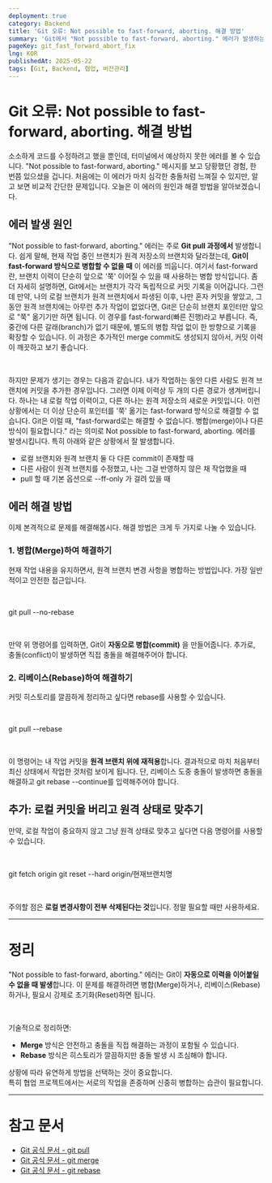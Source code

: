 ```yaml
---
deployment: true
category: Backend
title: 'Git 오류: Not possible to fast-forward, aborting. 해결 방법'
summary: 'Git에서 "Not possible to fast-forward, aborting." 에러가 발생하는 이유와, 이를 해결하는 방법을 단계별로 알아봅니다.'
pageKey: git_fast_forward_abort_fix
lng: KOR
publishedAt: 2025-05-22
tags: [Git, Backend, 협업, 버전관리]
---
```


# Git 오류: Not possible to fast-forward, aborting. 해결 방법

소소하게 코드를 수정하려고 했을 뿐인데, 터미널에서 예상하지 못한 에러를 볼 수 있습니다. "Not possible to fast-forward, aborting." 메시지를 보고 당황했던 경험, 한 번쯤 있으셨을 겁니다. 처음에는 이 에러가 마치 심각한 충돌처럼 느껴질 수 있지만, 알고 보면 비교적 간단한 문제입니다. 오늘은 이 에러의 원인과 해결 방법을 알아보겠습니다.

## 에러 발생 원인

"Not possible to fast-forward, aborting." 에러는 주로 **Git pull 과정에서** 발생합니다. 쉽게 말해, 현재 작업 중인 브랜치가 원격 저장소의 브랜치와 달라졌는데, **Git이 fast-forward 방식으로 병합할 수 없을 때** 이 에러를 띄웁니다. 여기서 fast-forward란, 브랜치 이력이 단순히 앞으로 '쭉' 이어질 수 있을 때 사용하는 병합 방식입니다. 좀 더 자세히 설명하면, Git에서는 브랜치가 각각 독립적으로 커밋 기록을 이어갑니다. 그런데 만약, 나의 로컬 브랜치가 원격 브랜치에서 파생된 이후, 나만 혼자 커밋을 쌓았고, 그동안 원격 브랜치에는 아무런 추가 작업이 없었다면, Git은 단순히 브랜치 포인터만 앞으로 "쭉" 옮기기만 하면 됩니다. 이 경우를 fast-forward(빠른 진행)라고 부릅니다. 즉, 중간에 다른 갈래(branch)가 없기 때문에, 별도의 병합 작업 없이 한 방향으로 기록을 확장할 수 있습니다. 이 과정은 추가적인 merge commit도 생성되지 않아서, 커밋 이력이 깨끗하고 보기 좋습니다.

<br />

하지만 문제가 생기는 경우는 다음과 같습니다. 내가 작업하는 동안 다른 사람도 원격 브랜치에 커밋을 추가한 경우입니다. 그러면 이제 이력상 두 개의 다른 경로가 생겨버립니다. 하나는 내 로컬 작업 이력이고, 다른 하나는 원격 저장소의 새로운 커밋입니다. 이런 상황에서는 더 이상 단순히 포인터를 '쭉' 옮기는 fast-forward 방식으로 해결할 수 없습니다. Git은 이럴 때, "fast-forward로는 해결할 수 없습니다. 병합(merge)이나 다른 방식이 필요합니다." 라는 의미로 Not possible to fast-forward, aborting. 에러를 발생시킵니다. 특히 아래와 같은 상황에서 잘 발생합니다.

- 로컬 브랜치와 원격 브랜치 둘 다 다른 commit이 존재할 때
- 다른 사람이 원격 브랜치를 수정했고, 나는 그걸 반영하지 않은 채 작업했을 때
- pull 할 때 기본 옵션으로 <codeline>--ff-only</codeline> 가 걸려 있을 때

## 에러 해결 방법

이제 본격적으로 문제를 해결해봅시다. 해결 방법은 크게 두 가지로 나눌 수 있습니다.

### 1. 병합(Merge)하여 해결하기

현재 작업 내용을 유지하면서, 원격 브랜치 변경 사항을 병합하는 방법입니다. 가장 일반적이고 안전한 접근입니다.

<br />

<codeline>git pull --no-rebase</codeline>

<br />

만약 위 명령어를 입력하면, Git이 **자동으로 병합(commit)** 을 만들어줍니다. 추가로, 충돌(conflict)이 발생하면 직접 충돌을 해결해주어야 합니다.

### 2. 리베이스(Rebase)하여 해결하기

커밋 히스토리를 깔끔하게 정리하고 싶다면 rebase를 사용할 수 있습니다.

<br />

<codeline>git pull --rebase</codeline>

<br />

이 명령어는 내 작업 커밋을 **원격 브랜치 위에 재적용**합니다. 결과적으로 마치 처음부터 최신 상태에서 작업한 것처럼 보이게 됩니다. 단, 리베이스 도중 충돌이 발생하면 충돌을 해결하고 <codeline>git rebase --continue</codeline>를 입력해주어야 합니다.

## 추가: 로컬 커밋을 버리고 원격 상태로 맞추기

만약, 로컬 작업이 중요하지 않고 그냥 원격 상태로 맞추고 싶다면 다음 명령어를 사용할 수 있습니다.

<br />

<codeline>git fetch origin</codeline>
<codeline>git reset --hard origin/현재브랜치명</codeline>

<br />

주의할 점은 <strong>로컬 변경사항이 전부 삭제된다는 것</strong>입니다. 정말 필요할 때만 사용하세요.

---

# 정리

"Not possible to fast-forward, aborting." 에러는 Git이 **자동으로 이력을 이어붙일 수 없을 때 발생**합니다.
이 문제를 해결하려면 병합(Merge)하거나, 리베이스(Rebase)하거나, 필요시 강제로 초기화(Reset)하면 됩니다.

<br />

기술적으로 정리하면:

- **Merge** 방식은 안전하고 충돌을 직접 해결하는 과정이 포함될 수 있습니다.
- **Rebase** 방식은 히스토리가 깔끔하지만 충돌 발생 시 조심해야 합니다.

상황에 따라 유연하게 방법을 선택하는 것이 중요합니다.  
특히 협업 프로젝트에서는 서로의 작업을 존중하며 신중히 병합하는 습관이 필요합니다.

---

# 참고 문서

- [Git 공식 문서 - git pull](https://git-scm.com/docs/git-pull)
- [Git 공식 문서 - git merge](https://git-scm.com/docs/git-merge)
- [Git 공식 문서 - git rebase](https://git-scm.com/docs/git-rebase)
